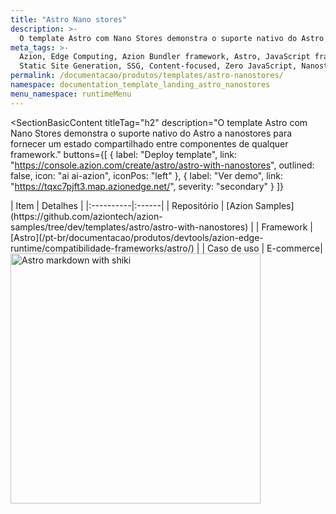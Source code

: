 ```yaml
---
title: "Astro Nano stores"
description: >-
  O template Astro com Nano Stores demonstra o suporte nativo do Astro a nanostores para fornecer um estado compartilhado entre componentes de qualquer framework.
meta_tags: >-
  Azion, Edge Computing, Azion Bundler framework, Astro, JavaScript frameworks,
  Static Site Generation, SSG, Content-focused, Zero JavaScript, Nanostore
permalink: /documentacao/produtos/templates/astro-nanostores/
namespace: documentation_template_landing_astro_nanostores
menu_namespace: runtimeMenu
---
```



<SectionBasicContent
  titleTag="h2"
  description="O template Astro com Nano Stores demonstra o suporte nativo do Astro a nanostores para fornecer um estado compartilhado entre componentes de qualquer framework."
  buttons={[
    { label: "Deploy template", link: "https://console.azion.com/create/astro/astro-with-nanostores", outlined: false, icon: "ai ai-azion", iconPos: "left" },
    { label: "Ver demo", link: "https://tqxc7pjft3.map.azionedge.net/", severity: "secondary" }
  ]}
>
  <Fragment slot="content">
    <div style="flex: 1; min-width: 300px;">
      | Item | Detalhes |
      |:----------|:------|
      | Repositório | [Azion Samples](https://github.com/aziontech/azion-samples/tree/dev/templates/astro/astro-with-nanostores) |
      | Framework | [Astro](/pt-br/documentacao/produtos/devtools/azion-edge-runtime/compatibilidade-frameworks/astro/) |
      | Caso de uso | E-commerce|
    </div>
    <div style="display: flex; justify-content: center; align-items: center; flex: 1;">
      <img src="/assets/docs/images/uploads/template-showcase/astro/astro-nanostores.png" width="400" alt="Astro markdown with shiki" style="min-width: 100%; max-width: 100%; height: auto;" />
    </div>
  </Fragment>
</SectionBasicContent>
